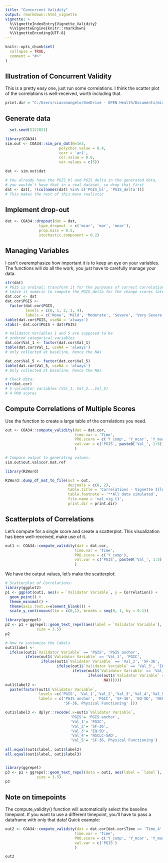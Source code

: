 ```yaml
---
title: "Concurrent Validity"
output: rmarkdown::html_vignette
vignette: >
  %\VignetteIndexEntry{Vignette_Validity}
  %\VignetteEngine{knitr::rmarkdown}
  %\VignetteEncoding{UTF-8}
---
```


```r
knitr::opts_chunk$set(
  collapse = TRUE,
  comment = "#>"
)
```

## Illustration of Concurrent Validity

This is a pretty easy one, just run some correlations. I think the scatter plot of the correlations is well-received, worth including that. 

```r
print.dir = "C:/Users/ciaconangelo/OneDrive - OPEN Health/Documents/misc_R_table_output"
```


## Generate data
```r
  set.seed(5122021)

library(COA34)
sim.out <- COA34::sim_pro_dat(N=1e3,
                        polychor.value = 0.4,
                        corr = 'ar1',
                        cor.value = 0.8,
                        var.values = c(5))

dat <- sim.out$dat

# You already have the PGIS_bl and PGIS_delta in the generated data,
# you wouldn't have that in a real dataset, so drop that first
dat <- dat[, !(colnames(dat) %in% c('PGIS_bl', 'PGIS_delta'))]
# This makes the rest of this more realistic

```

## Implement drop-out

```r
dat <- COA34::dropout(dat = dat,
               type_dropout  = c('mcar', 'mar', 'mnar'),
               prop.miss = 0.5,
               stochastic.component = 0.2)

```


## Managing Variables
I can't overemphasize how important it is to keep an eye on your variables. 
The functions will do all the work, you just have to carefully manage your data. 

```r
str(dat)
# PGIS is ordinal; transform it for the purposes of correct correlation
# Leave it numeric to compute the PGIS_delta for the change scores later
dat.cor <- dat
dat.cor$PGIS <-
  factor(dat.cor$PGIS,
         levels = c(0, 1, 2, 3, 4),
         labels = c('None', 'Mild', 'Moderate', 'Severe', 'Very Severe'))
table(dat.cor$PGIS, useNA = 'always')
xtabs(~ dat.cor$PGIS + dat$PGIS)

# Validator Variables 1 and 5 are supposed to be
# ordered categorical variables
dat.cor$Val_1 <- factor(dat.cor$Val_1)
table(dat.cor$Val_1, useNA = 'always')
# only collected at baseline, hence the NAs

dat.cor$Val_5 <- factor(dat.cor$Val_5)
table(dat.cor$Val_5, useNA = 'always')
# Only collected at baseline, hence the NAs

# Check data:
str(dat.cor)
# 5 validator variables (Val_1, Val_2...Val_5)
# 4 PRO scores

```

## Compute Correlations of Multiple Scores

Use the function to create a large table of the correlations you need. 

```r
out <- COA34::compute_validity(dat = dat.cor,
                               time.var = 'Time',
                               PRO.score = c('Y_comp', 'Y_mcar', 'Y_mar', 'Y_mnar'),
                               val.var = c('PGIS', paste0('Val_', 1:5))
                               )

# Compare output to generating values:
sim.out$out.val$cor.mat.ref

library(R2Word)

R2Word::dump_df_mat_to_file(out = out,
                            decimals = c(0, 2), 
                            table.title = 'Correlations - Vignette Illustration', 
                            table.footnote = '**All data simulated',
                            file.name = 'val_vig_t1', 
                            print.dir = print.dir)
```


## Scatterplots of Correlations

Let's compute for a single score and create a scatterplot. This visualization has been well-received, make use of it. 
```r
out1 <- COA34::compute_validity(dat = dat.cor,
                               time.var = 'Time',
                               PRO.score = c('Y_comp'),
                               val.var = c('PGIS', paste0('Val_', 1:5))
                               )


```

We have the output values, let's make the scatterplot:

```r
# Scatterplot of Correlations:
library(ggplot2)
p1 <- ggplot(out1, aes(x = `Validator Variable`, y = Correlation)) +
  geom_point() +
  theme_minimal() +
  theme(axis.text.x=element_blank()) +
  scale_y_continuous(lim = c(0,1), breaks = seq(0, 1, by = 0.1))

library(ggrepel)
p2 <- p1 + ggrepel::geom_text_repel(aes(label = `Validator Variable`),
              size = 3.5)
p2

# How to customize the labels
out1$label <-
  ifelse(out1$`Validator Variable` == 'PGIS', 'PGIS anchor',
         ifelse(out1$`Validator Variable` == 'Val_1', 'PGIC',
                ifelse(out1$`Validator Variable` == 'Val_2', 'SF-36', 
                       ifelse(out1$`Validator Variable` == 'Val_3', 'EQ-5D',
                              ifelse(out1$`Validator Variable` == 'Val_4', 'NSCLC-SAQ',
                                     ifelse(out1$`Validator Variable` == 'Val_5', 'SF-36, Physical Functioning',
                                            NA))))))
out1$label2 <- 
  paste(factor(out1$`Validator Variable`, 
               levels =c('PGIS', 'Val_1','Val_2','Val_3','Val_4','Val_5') ,
               labels = c('PGIS anchor', 'PGIC', 'SF-36', 'EQ-5D', 'NSCLC-SAQ',
                          'SF-36, Physical Functioning' )))

out1$label3 <- dplyr::recode(.x=out1$`Validator Variable`,
                             'PGIS'= 'PGIS anchor',
                             'Val_1'= 'PGIC',
                             'Val_2'= 'SF-36',
                             'Val_3'= 'EQ-5D',
                             'Val_4'= 'NSCLC-SAQ',
                             'Val_5'= 'SF-36, Physical Functioning')
              
all.equal(out1$label, out1$label2)
all.equal(out1$label, out1$label3)


library(ggrepel)
p3 <- p1 + ggrepel::geom_text_repel(data = out1, aes(label = `label`),
              size = 3.5)
p3

```


## Note on timepoints
The compute_validity() function will automatically select the baseline timepoint. 
If you want to use a different timepoint, you'll have to pass a dataframe with only that data! Quick example:

```r
out2 <- COA34::compute_validity(dat = dat.cor[dat.cor$Time == 'Time_4', ],
                               time.var = 'Time',
                               PRO.score = c('Y_comp', 'Y_mcar', 'Y_mar', 'Y_mnar'),
                               val.var = c('PGIS')
                               )

out2
```

